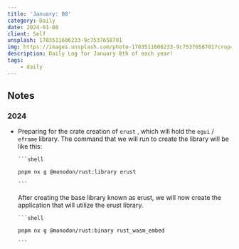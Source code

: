 ```yaml
---
title: 'January: 08'
category: Daily
date: 2024-01-08
client: Self
unsplash: 1703511606233-9c7537658701
img: https://images.unsplash.com/photo-1703511606233-9c7537658701?crop=entropy&cs=srgb&fm=jpg&ixid=MnwzNjM5Nzd8MHwxfHJhbmRvbXx8fHx8fHx8fDE2ODE3NDg2ODY&ixlib=rb-4.0.3&q=85
description: Daily Log for January 8th of each year!
tags:
    - daily
---
```


## Notes

### 2024

-   Preparing for the crate creation of `erust` , which will hold the `egui` / `eframe` library.
    The command that we will run to create the library will be like this:

        ```shell

        pnpm nx g @monodon/rust:library erust
        
        ```

    After creating the base library known as erust, we will now create the application that will utilize the erust library.

        ```shell
        
        pnpm nx g @monodon/rust:binary rust_wasm_embed

        ```

